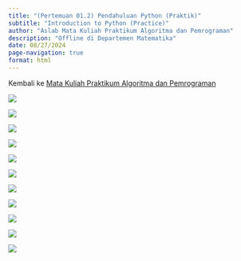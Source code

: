 ---
title: "(Pertemuan 01.2) Pendahuluan Python (Praktik)"
subtitle: "Introduction to Python (Practice)"
author: "Aslab Mata Kuliah Praktikum Algoritma dan Pemrograman"
description: "Offline di Departemen Matematika"
date: 08/27/2024
page-navigation: true
format: html
---

Kembali ke [Mata Kuliah Praktikum Algoritma dan Pemrograman](./prak_alprog_2024.qmd)

![](./pertemuan01_02/pertemuan1_02_modul1_page-0001.jpg)

![](./pertemuan01_02/pertemuan1_02_modul1_page-0002.jpg)

![](./pertemuan01_02/pertemuan1_02_modul1_page-0003.jpg)

![](./pertemuan01_02/pertemuan1_02_modul1_page-0004.jpg)

![](./pertemuan01_02/pertemuan1_02_modul1_page-0005.jpg)

![](./pertemuan01_02/pertemuan1_02_modul1_page-0006.jpg)

![](./pertemuan01_02/pertemuan1_02_modul1_page-0007.jpg)

![](./pertemuan01_02/pertemuan1_02_modul1_page-0008.jpg)

![](./pertemuan01_02/pertemuan1_02_modul1_page-0009.jpg)

![](./pertemuan01_02/pertemuan1_02_modul1_page-0010.jpg)

![](./pertemuan01_02/pertemuan1_02_modul1_page-0011.jpg)
